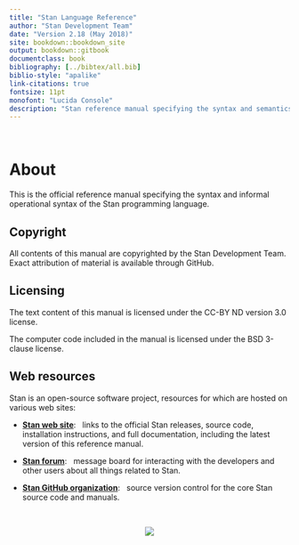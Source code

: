 ```yaml
---
title: "Stan Language Reference"
author: "Stan Development Team"
date: "Version 2.18 (May 2018)"
site: bookdown::bookdown_site
output: bookdown::gitbook
documentclass: book
bibliography: [../bibtex/all.bib]
biblio-style: "apalike"
link-citations: true
fontsize: 11pt
monofont: "Lucida Console"
description: "Stan reference manual specifying the syntax and semantics of the Stan programming language."
---
```



<br />

# About {-}

This is the official reference manual specifying the syntax and
informal operational syntax of the Stan programming language.

## Copyright {-}

All contents of this manual are copyrighted by the Stan Development
Team.  Exact attribution of material is available through GitHub.


## Licensing {-}

The text content of this manual is licensed under the CC-BY ND version
3.0 license.

The computer code included in the manual is licensed under the BSD
3-clause license.


## Web resources {-}

Stan is an open-source software project, resources for which are
hosted on various web sites:

* [**Stan web site**](http://mc-stan.org/): &nbsp; links to
the official Stan releases, source code, installation instructions,
and full documentation, including the latest version of this reference manual.

* [**Stan forum**](http://discourse.mc-stan.org): &nbsp; message board
for interacting with the developers and other users about
all things related to Stan.

* [**Stan GitHub organization**](https://github.com/stan-dev/stan): &nbsp;
source version control for the core Stan source code and manuals.

<br />

<center>
![](img/logo_tm.png)
</center>
